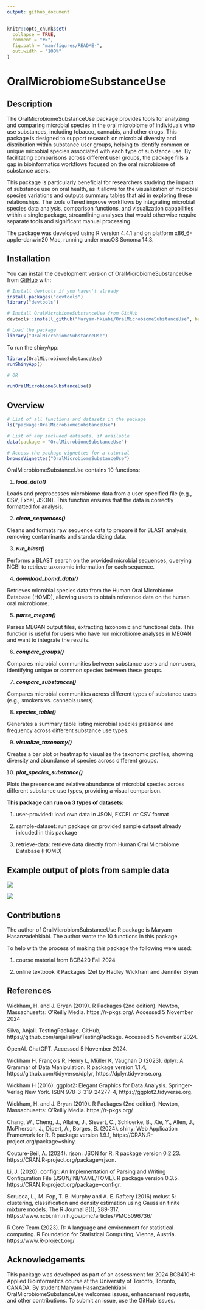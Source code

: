 ```yaml
---
output: github_document
---
```


<!-- README.md is generated from README.Rmd. Please edit that file -->

```r
knitr::opts_chunk$set(
  collapse = TRUE,
  comment = "#>",
  fig.path = "man/figures/README-",
  out.width = "100%"
)
```

# OralMicrobiomeSubstanceUse

<!-- badges: start -->

<!-- badges: end -->

## Description

The OralMicrobiomeSubstanceUse package provides tools for analyzing and comparing microbial species in the oral microbiome of individuals who use substances, including tobacco, cannabis, and other drugs. This package is designed to support research on microbial diversity and distribution within substance user groups, helping to identify common or unique microbial species associated with each type of substance use. By facilitating comparisons across different user groups, the package fills a gap in bioinformatics workflows focused on the oral microbiome of substance users.

This package is particularly beneficial for researchers studying the impact of substance use on oral health, as it allows for the visualization of microbial species variations and outputs summary tables that aid in exploring these relationships. The tools offered improve workflows by integrating microbial species data analysis, comparison functions, and visualization capabilities within a single package, streamlining analyses that would otherwise require separate tools and significant manual processing.

The package was developed using R version 4.4.1 and on platform x86_6-apple-danwin20 Mac, running under macOS Sonoma 14.3.

## Installation 

You can install the development version of OralMicrobiomeSubstanceUse from [GitHub](https://github.com/) with:

``` r
# Install devtools if you haven't already
install.packages("devtools")
library("devtools")

# Install OralMicrobiomeSubstanceUse from GitHub
devtools::install_github("Maryam-hkiabi/OralMicrobiomeSubstanceUse", build_vignettes = TRUE)

# Load the package
library("OralMicrobiomeSubstanceUse")

```

To run the shinyApp: 
``` r
library(OralMicrobiomeSubstanceUse)
runShinyApp()

# OR

runOralMicrobiomeSubstanceUse()

```



## Overview

``` r
# List of all functions and datasets in the package
ls("package:OralMicrobiomeSubstanceUse")

# List of any included datasets, if available
data(package = "OralMicrobiomeSubstanceUse")

# Access the package vignettes for a tutorial
browseVignettes("OralMicrobiomeSubstanceUse")
```

OralMicrobiomeSubstanceUse contains 10 functions:

1)  ***load_data()***

Loads and preprocesses microbiome data from a user-specified file (e.g., CSV, Excel, JSON). This function ensures that the data is correctly formatted for analysis.

2)  ***clean_sequences()***

Cleans and formats raw sequence data to prepare it for BLAST analysis, removing contaminants and standardizing data.

3)  ***run_blast()***

Performs a BLAST search on the provided microbial sequences, querying NCBI to retrieve taxonomic information for each sequence.

4)  ***download_homd_data()***

Retrieves microbial species data from the Human Oral Microbiome Database (HOMD), allowing users to obtain reference data on the human oral microbiome.

5)  ***parse_megan()***

Parses MEGAN output files, extracting taxonomic and functional data. This function is useful for users who have run microbiome analyses in MEGAN and want to integrate the results.

6)  ***compare_groups()***

Compares microbial communities between substance users and non-users, identifying unique or common species between these groups.

7)  ***compare_substances()***

Compares microbial communities across different types of substance users (e.g., smokers vs. cannabis users).

8)  ***species_table()***

Generates a summary table listing microbial species presence and frequency across different substance use types.

9)  ***visualize_taxonomy()***

Creates a bar plot or heatmap to visualize the taxonomic profiles, showing diversity and abundance of species across different groups.

10) ***plot_species_substance()***

Plots the presence and relative abundance of microbial species across different substance use types, providing a visual comparison.

**This package can run on 3 types of datasets:**

1)  user-provided: load own data in JSON, EXCEL or CSV format

2)  sample-dataset: run package on provided sample dataset already inlcuded in this package

3)  retrieve-data: retrieve data directly from Human Oral Microbiome Database (HOMD)

## Example output of plots from sample data

![](./inst/extdata/previeww.png)


![](./inst/extdata/preview2.png)


## Contributions

The author of OralMicrobiomSubstanceUse R package is Maryam Hasanzadehkiabi. The author wrote the 10 functions in this package.

To help with the process of making this package the following were used:

1) course material from BCB420 Fall 2024

2) online textbook R Packages (2e) by Hadley Wickham and Jennifer Bryan

## References

Wickham, H. and J. Bryan (2019). R Packages (2nd edition). Newton, Massachusetts: O’Reilly Media. https://r-pkgs.org/. Accessed 5 November 2024

Silva, Anjali. TestingPackage. GitHub, https://github.com/anjalisilva/TestingPackage. Accessed 5 November 2024.

OpenAI. ChatGPT. Accessed 5 November 2024. 

Wickham H, François R, Henry L, Müller K, Vaughan D (2023). dplyr: A Grammar of Data Manipulation. R package version 1.1.4, https://github.com/tidyverse/dplyr, https://dplyr.tidyverse.org.

Wickham H (2016). ggplot2: Elegant Graphics for Data Analysis. Springer-Verlag New York. ISBN 978-3-319-24277-4, https://ggplot2.tidyverse.org.

Wickham, H. and J. Bryan (2019). R Packages (2nd edition). Newton, Massachusetts: O’Reilly Media. https://r-pkgs.org/

Chang, W., Cheng, J., Allaire, J., Sievert, C., Schloerke, B., Xie, Y., Allen, J., McPherson, J., Dipert, A., Borges, B. (2024). shiny: Web Application Framework for R. R package version 1.9.1, https://CRAN.R-project.org/package=shiny.

Couture-Beil, A. (2024). rjson: JSON for R. R package version 0.2.23. https://CRAN.R-project.org/package=rjson.

Li, J. (2020). configr: An Implementation of Parsing and Writing Configuration File (JSON/INI/YAML/TOML). R package version 0.3.5. https://CRAN.R-project.org/package=configr.

Scrucca, L., M. Fop, T. B. Murphy and A. E. Raftery (2016) mclust 5: clustering, classification and density estimation using Gaussian finite mixture models. The R Journal 8(1), 289-317. https://www.ncbi.nlm.nih.gov/pmc/articles/PMC5096736/

R Core Team (2023). R: A language and environment for statistical computing. R Foundation for Statistical Computing, Vienna, Austria. https://www.R-project.org/


## Acknowledgements

This package was developed as part of an assessment for 2024 BCB410H: Applied Bioinformatics course at the University of Toronto, Toronto, CANADA. By student Maryam Hasanzadehkiabi. OralMicrobiomeSubstanceUse welcomes issues, enhancement requests, and other contributions. To submit an issue, use the GitHub issues.
